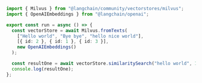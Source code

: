 ```typescript
import { Milvus } from "@langchain/community/vectorstores/milvus";
import { OpenAIEmbeddings } from "@langchain/openai";

export const run = async () => {
  const vectorStore = await Milvus.fromTexts(
    ["Hello world", "Bye bye", "hello nice world"],
    [{ id: 2 }, { id: 1 }, { id: 3 }],
    new OpenAIEmbeddings()
  );

  const resultOne = await vectorStore.similaritySearch("hello world", 1);
  console.log(resultOne);
};
```